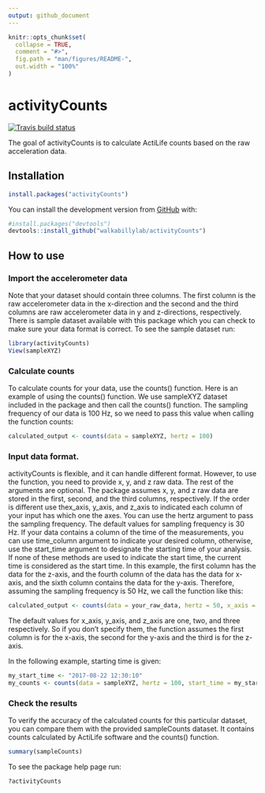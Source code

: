 ```yaml
---
output: github_document
---
```


<!-- README.md is generated from README.Rmd. Please edit that file -->

```r
knitr::opts_chunk$set(
  collapse = TRUE,
  comment = "#>",
  fig.path = "man/figures/README-",
  out.width = "100%"
)
```
# activityCounts

<!-- badges: start -->
[![Travis build status](https://travis-ci.org/walkabillylab/activityCounts.svg?branch=master)](https://travis-ci.org/walkabillylab/activityCounts)
<!-- badges: end -->

The goal of activityCounts is to calculate ActiLife counts based on the raw acceleration data.

## Installation

[//]: # (You can install the released version of activityCounts from [CRAN](https://CRAN.R-project.org) with:)

```r
install.packages("activityCounts")
```


You can install the development version from [GitHub](https://github.com/) with:
```r
#install.packages("devtools")
devtools::install_github("walkabillylab/activityCounts")
```


## How to use

### Import the accelerometer data 
Note that your dataset should contain three columns. The first column is the raw accelerometer data in the x-direction and the second and the third columns are raw accelerometer data in y and z-directions, respectively. There is sample dataset available with this package which you can check to make sure your data format is correct. To see the sample dataset run:


```r
library(activityCounts)
View(sampleXYZ)

```

### Calculate counts
To calculate counts for your data, use the counts() function. Here is an example of using the counts() function. We use sampleXYZ dataset included in the package and then call the counts() function. The sampling frequency of our data is 100 Hz, so we need to pass this value when calling the function counts:

```r
calculated_output <- counts(data = sampleXYZ, hertz = 100)
```

### Input data format.
activityCounts is flexible, and it can handle different format. However, to use the function, you need to provide x, y, and z raw data. The rest of the arguments are optional. The package assumes x, y, and z raw data are stored in the first, second, and the third columns, respectively. If the order is different use thex_axis, y_axis, and z_axis to indicated each column of your input has which one the axes. You can use the hertz argument to pass the sampling frequency. The default values for sampling frequency is 30 Hz. If your data contains a column of the time of the measurements, you can use time_column argument to indicate your desired column, otherwise, use the start_time argument to designate the starting time of your analysis.<br> If none of these methods are used to indicate the start time, the current time is considered as the start time.
In this example, the first column has the data for the z-axis, and the fourth column of the data has the data for x-axis, and the sixth column contains the data for the y-axis. Therefore, assuming the sampling frequency is 50 Hz, we call the function like this:
 

```r
calculated_output <- counts(data = your_raw_data, hertz = 50, x_axis = 4, y_axis = 6, z_axis = 1)

```
The default values for x_axis, y_axis, and z_axis are one, two, and three respectively. So if you don't specify them, the function assumes the first column is for the x-axis, the second for the y-axis and the third is for the z-axis.

In the following example, starting time is given:
```r
my_start_time <- "2017-08-22 12:30:10"
my_counts <- counts(data = sampleXYZ, hertz = 100, start_time = my_start_time)

```



### Check the results
To verify the accuracy of the calculated counts for this particular dataset, you can compare them with the provided sampleCounts dataset. It contains counts calculated by ActiLife software and the counts() function.

```r
summary(sampleCounts)
```


To see the package help page run:
```r
?activityCounts
```





